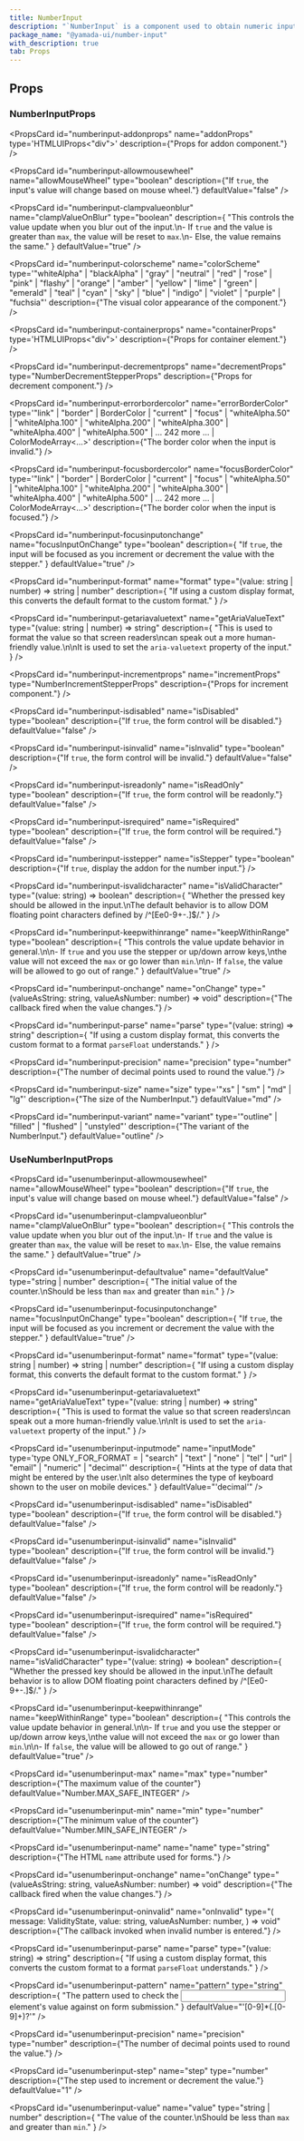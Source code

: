 ```yaml
---
title: NumberInput
description: "`NumberInput` is a component used to obtain numeric input from the user."
package_name: "@yamada-ui/number-input"
with_description: true
tab: Props
---
```


## Props

### NumberInputProps

<PropsCard
  id="numberinput-addonprops"
  name="addonProps"
  type='HTMLUIProps<"div">'
  description={"Props for addon component."}
/>

<PropsCard
  id="numberinput-allowmousewheel"
  name="allowMouseWheel"
  type="boolean"
  description={"If `true`, the input's value will change based on mouse wheel."}
  defaultValue="false"
/>

<PropsCard
  id="numberinput-clampvalueonblur"
  name="clampValueOnBlur"
  type="boolean"
  description={
    "This controls the value update when you blur out of the input.\n- If `true` and the value is greater than `max`, the value will be reset to `max`.\n- Else, the value remains the same."
  }
  defaultValue="true"
/>

<PropsCard
  id="numberinput-colorscheme"
  name="colorScheme"
  type='"whiteAlpha" | "blackAlpha" | "gray" | "neutral" | "red" | "rose" | "pink" | "flashy" | "orange" | "amber" | "yellow" | "lime" | "green" | "emerald" | "teal" | "cyan" | "sky" | "blue" | "indigo" | "violet" | "purple" | "fuchsia"'
  description={"The visual color appearance of the component."}
/>

<PropsCard
  id="numberinput-containerprops"
  name="containerProps"
  type='HTMLUIProps<"div">'
  description={"Props for container element."}
/>

<PropsCard
  id="numberinput-decrementprops"
  name="decrementProps"
  type="NumberDecrementStepperProps"
  description={"Props for decrement component."}
/>

<PropsCard
  id="numberinput-errorbordercolor"
  name="errorBorderColor"
  type='"link" | "border" | BorderColor | "current" | "focus" | "whiteAlpha.50" | "whiteAlpha.100" | "whiteAlpha.200" | "whiteAlpha.300" | "whiteAlpha.400" | "whiteAlpha.500" | ... 242 more ... | ColorModeArray<...>'
  description={"The border color when the input is invalid."}
/>

<PropsCard
  id="numberinput-focusbordercolor"
  name="focusBorderColor"
  type='"link" | "border" | BorderColor | "current" | "focus" | "whiteAlpha.50" | "whiteAlpha.100" | "whiteAlpha.200" | "whiteAlpha.300" | "whiteAlpha.400" | "whiteAlpha.500" | ... 242 more ... | ColorModeArray<...>'
  description={"The border color when the input is focused."}
/>

<PropsCard
  id="numberinput-focusinputonchange"
  name="focusInputOnChange"
  type="boolean"
  description={
    "If `true`, the input will be focused as you increment or decrement the value with the stepper."
  }
  defaultValue="true"
/>

<PropsCard
  id="numberinput-format"
  name="format"
  type="(value: string | number) => string | number"
  description={
    "If using a custom display format, this converts the default format to the custom format."
  }
/>

<PropsCard
  id="numberinput-getariavaluetext"
  name="getAriaValueText"
  type="(value: string | number) => string"
  description={
    "This is used to format the value so that screen readers\ncan speak out a more human-friendly value.\n\nIt is used to set the `aria-valuetext` property of the input."
  }
/>

<PropsCard
  id="numberinput-incrementprops"
  name="incrementProps"
  type="NumberIncrementStepperProps"
  description={"Props for increment component."}
/>

<PropsCard
  id="numberinput-isdisabled"
  name="isDisabled"
  type="boolean"
  description={"If `true`, the form control will be disabled."}
  defaultValue="false"
/>

<PropsCard
  id="numberinput-isinvalid"
  name="isInvalid"
  type="boolean"
  description={"If `true`, the form control will be invalid."}
  defaultValue="false"
/>

<PropsCard
  id="numberinput-isreadonly"
  name="isReadOnly"
  type="boolean"
  description={"If `true`, the form control will be readonly."}
  defaultValue="false"
/>

<PropsCard
  id="numberinput-isrequired"
  name="isRequired"
  type="boolean"
  description={"If `true`, the form control will be required."}
  defaultValue="false"
/>

<PropsCard
  id="numberinput-isstepper"
  name="isStepper"
  type="boolean"
  description={"If `true`, display the addon for the number input."}
/>

<PropsCard
  id="numberinput-isvalidcharacter"
  name="isValidCharacter"
  type="(value: string) => boolean"
  description={
    "Whether the pressed key should be allowed in the input.\nThe default behavior is to allow DOM floating point characters defined by /^[Ee0-9+-.]$/."
  }
/>

<PropsCard
  id="numberinput-keepwithinrange"
  name="keepWithinRange"
  type="boolean"
  description={
    "This controls the value update behavior in general.\n\n- If `true` and you use the stepper or up/down arrow keys,\nthe value will not exceed the `max` or go lower than `min`.\n\n- If `false`, the value will be allowed to go out of range."
  }
  defaultValue="true"
/>

<PropsCard
  id="numberinput-onchange"
  name="onChange"
  type="(valueAsString: string, valueAsNumber: number) => void"
  description={"The callback fired when the value changes."}
/>

<PropsCard
  id="numberinput-parse"
  name="parse"
  type="(value: string) => string"
  description={
    "If using a custom display format, this converts the custom format to a format `parseFloat` understands."
  }
/>

<PropsCard
  id="numberinput-precision"
  name="precision"
  type="number"
  description={"The number of decimal points used to round the value."}
/>

<PropsCard
  id="numberinput-size"
  name="size"
  type='"xs" | "sm" | "md" | "lg"'
  description={"The size of the NumberInput."}
  defaultValue="md"
/>

<PropsCard
  id="numberinput-variant"
  name="variant"
  type='"outline" | "filled" | "flushed" | "unstyled"'
  description={"The variant of the NumberInput."}
  defaultValue="outline"
/>

### UseNumberInputProps

<PropsCard
  id="usenumberinput-allowmousewheel"
  name="allowMouseWheel"
  type="boolean"
  description={"If `true`, the input's value will change based on mouse wheel."}
  defaultValue="false"
/>

<PropsCard
  id="usenumberinput-clampvalueonblur"
  name="clampValueOnBlur"
  type="boolean"
  description={
    "This controls the value update when you blur out of the input.\n- If `true` and the value is greater than `max`, the value will be reset to `max`.\n- Else, the value remains the same."
  }
  defaultValue="true"
/>

<PropsCard
  id="usenumberinput-defaultvalue"
  name="defaultValue"
  type="string | number"
  description={
    "The initial value of the counter.\nShould be less than `max` and greater than `min`."
  }
/>

<PropsCard id="usenumberinput-disabled" name="disabled" type="boolean" />

<PropsCard
  id="usenumberinput-focusinputonchange"
  name="focusInputOnChange"
  type="boolean"
  description={
    "If `true`, the input will be focused as you increment or decrement the value with the stepper."
  }
  defaultValue="true"
/>

<PropsCard
  id="usenumberinput-format"
  name="format"
  type="(value: string | number) => string | number"
  description={
    "If using a custom display format, this converts the default format to the custom format."
  }
/>

<PropsCard
  id="usenumberinput-getariavaluetext"
  name="getAriaValueText"
  type="(value: string | number) => string"
  description={
    "This is used to format the value so that screen readers\ncan speak out a more human-friendly value.\n\nIt is used to set the `aria-valuetext` property of the input."
  }
/>

<PropsCard id="usenumberinput-id" name="id" type="string" />

<PropsCard
  id="usenumberinput-inputmode"
  name="inputMode"
  type='type ONLY_FOR_FORMAT =
  | "search"
  | "text"
  | "none"
  | "tel"
  | "url"
  | "email"
  | "numeric"
  | "decimal"'
  description={
    "Hints at the type of data that might be entered by the user.\nIt also determines the type of keyboard shown to the user on mobile devices."
  }
  defaultValue="'decimal'"
/>

<PropsCard
  id="usenumberinput-isdisabled"
  name="isDisabled"
  type="boolean"
  description={"If `true`, the form control will be disabled."}
  defaultValue="false"
/>

<PropsCard
  id="usenumberinput-isinvalid"
  name="isInvalid"
  type="boolean"
  description={"If `true`, the form control will be invalid."}
  defaultValue="false"
/>

<PropsCard
  id="usenumberinput-isreadonly"
  name="isReadOnly"
  type="boolean"
  description={"If `true`, the form control will be readonly."}
  defaultValue="false"
/>

<PropsCard
  id="usenumberinput-isrequired"
  name="isRequired"
  type="boolean"
  description={"If `true`, the form control will be required."}
  defaultValue="false"
/>

<PropsCard
  id="usenumberinput-isvalidcharacter"
  name="isValidCharacter"
  type="(value: string) => boolean"
  description={
    "Whether the pressed key should be allowed in the input.\nThe default behavior is to allow DOM floating point characters defined by /^[Ee0-9+-.]$/."
  }
/>

<PropsCard
  id="usenumberinput-keepwithinrange"
  name="keepWithinRange"
  type="boolean"
  description={
    "This controls the value update behavior in general.\n\n- If `true` and you use the stepper or up/down arrow keys,\nthe value will not exceed the `max` or go lower than `min`.\n\n- If `false`, the value will be allowed to go out of range."
  }
  defaultValue="true"
/>

<PropsCard
  id="usenumberinput-max"
  name="max"
  type="number"
  description={"The maximum value of the counter"}
  defaultValue="Number.MAX_SAFE_INTEGER"
/>

<PropsCard
  id="usenumberinput-min"
  name="min"
  type="number"
  description={"The minimum value of the counter"}
  defaultValue="Number.MIN_SAFE_INTEGER"
/>

<PropsCard
  id="usenumberinput-name"
  name="name"
  type="string"
  description={"The HTML `name` attribute used for forms."}
/>

<PropsCard
  id="usenumberinput-onblur"
  name="onBlur"
  type="FocusEventHandler<HTMLInputElement>"
/>

<PropsCard
  id="usenumberinput-onchange"
  name="onChange"
  type="(valueAsString: string, valueAsNumber: number) => void"
  description={"The callback fired when the value changes."}
/>

<PropsCard
  id="usenumberinput-onfocus"
  name="onFocus"
  type="FocusEventHandler<HTMLInputElement>"
/>

<PropsCard
  id="usenumberinput-oninvalid"
  name="onInvalid"
  type="(
  message: ValidityState,
  value: string,
  valueAsNumber: number,
) => void"
  description={"The callback invoked when invalid number is entered."}
/>

<PropsCard
  id="usenumberinput-parse"
  name="parse"
  type="(value: string) => string"
  description={
    "If using a custom display format, this converts the custom format to a format `parseFloat` understands."
  }
/>

<PropsCard
  id="usenumberinput-pattern"
  name="pattern"
  type="string"
  description={
    "The pattern used to check the <input> element's value against on form submission."
  }
  defaultValue="'[0-9]*(.[0-9]+)?'"
/>

<PropsCard
  id="usenumberinput-precision"
  name="precision"
  type="number"
  description={"The number of decimal points used to round the value."}
/>

<PropsCard id="usenumberinput-readonly" name="readOnly" type="boolean" />

<PropsCard id="usenumberinput-required" name="required" type="boolean" />

<PropsCard
  id="usenumberinput-step"
  name="step"
  type="number"
  description={"The step used to increment or decrement the value."}
  defaultValue="1"
/>

<PropsCard
  id="usenumberinput-value"
  name="value"
  type="string | number"
  description={
    "The value of the counter.\nShould be less than `max` and greater than `min`."
  }
/>
